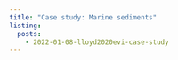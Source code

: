 ```yaml
---
title: "Case study: Marine sediments"
listing:
  posts:
    - 2022-01-08-lloyd2020evi-case-study
---
```

